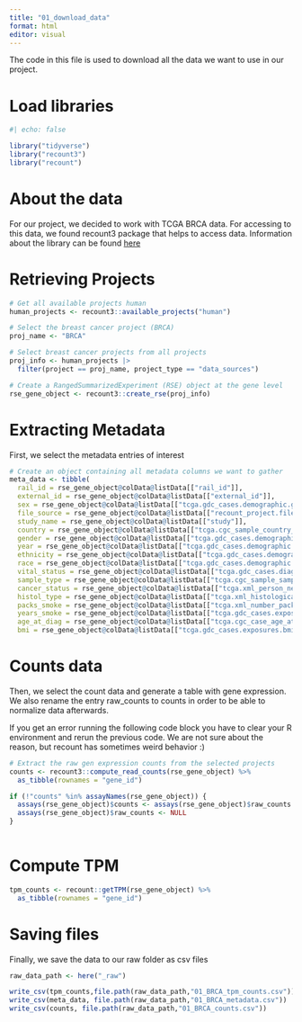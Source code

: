 ```yaml
---
title: "01_download_data"
format: html
editor: visual
---
```


The code in this file is used to download all the data we want to use in our project.

# Load libraries

```r
#| echo: false

library("tidyverse")
library("recount3")
library("recount")
```

# About the data

For our project, we decided to work with TCGA BRCA data. For accessing to this data, we found recount3 package that helps to access data. Information about the library can be found [here](https://rna.recount.bio/docs/)

# Retrieving Projects

```r
# Get all available projects human
human_projects <- recount3::available_projects("human")

# Select the breast cancer project (BRCA)
proj_name <- "BRCA"

# Select breast cancer projects from all projects
proj_info <- human_projects |>
  filter(project == proj_name, project_type == "data_sources")

# Create a RangedSummarizedExperiment (RSE) object at the gene level
rse_gene_object <- recount3::create_rse(proj_info)
```

# Extracting Metadata

First, we select the metadata entries of interest

```r
# Create an object containing all metadata columns we want to gather
meta_data <- tibble(
  rail_id = rse_gene_object@colData@listData[["rail_id"]],
  external_id = rse_gene_object@colData@listData[["external_id"]],
  sex = rse_gene_object@colData@listData[["tcga.gdc_cases.demographic.gender"]],
  file_source = rse_gene_object@colData@listData[["recount_project.file_source"]],
  study_name = rse_gene_object@colData@listData[["study"]],
  country = rse_gene_object@colData@listData[["tcga.cgc_sample_country_of_sample_procurement"]],
  gender = rse_gene_object@colData@listData[["tcga.gdc_cases.demographic.gender"]],
  year = rse_gene_object@colData@listData[["tcga.gdc_cases.demographic.year_of_birth"]],
  ethnicity = rse_gene_object@colData@listData[["tcga.gdc_cases.demographic.ethnicity"]],
  race = rse_gene_object@colData@listData[["tcga.gdc_cases.demographic.race"]],
  vital_status = rse_gene_object@colData@listData[["tcga.gdc_cases.diagnoses.vital_status"]],
  sample_type = rse_gene_object@colData@listData[["tcga.cgc_sample_sample_type"]],
  cancer_status = rse_gene_object@colData@listData[["tcga.xml_person_neoplasm_cancer_status"]],
  histol_type = rse_gene_object@colData@listData[["tcga.xml_histological_type"]],
  packs_smoke = rse_gene_object@colData@listData[["tcga.xml_number_pack_years_smoked"]],
  years_smoke = rse_gene_object@colData@listData[["tcga.gdc_cases.exposures.years_smoked"]],
  age_at_diag = rse_gene_object@colData@listData[["tcga.cgc_case_age_at_diagnosis"]],
  bmi = rse_gene_object@colData@listData[["tcga.gdc_cases.exposures.bmi"]])
```

# Counts data

Then, we select the count data and generate a table with gene expression. We also rename the entry raw_counts to counts in order to be able to normalize data afterwards.

If you get an error running the following code block you have to clear your R environment and rerun the previous code. We are not sure about the reason, but recount has sometimes weird behavior :)

```r
# Extract the raw gen expression counts from the selected projects
counts <- recount3::compute_read_counts(rse_gene_object) %>%
  as_tibble(rownames = "gene_id")

if (!"counts" %in% assayNames(rse_gene_object)) {
  assays(rse_gene_object)$counts <- assays(rse_gene_object)$raw_counts
  assays(rse_gene_object)$raw_counts <- NULL
}
  
```

# Compute TPM

```r

tpm_counts <- recount::getTPM(rse_gene_object) %>%
  as_tibble(rownames = "gene_id")
```

# Saving files

Finally, we save the data to our raw folder as csv files

```r
raw_data_path <- here("_raw")

write_csv(tpm_counts,file.path(raw_data_path,"01_BRCA_tpm_counts.csv"))
write_csv(meta_data, file.path(raw_data_path,"01_BRCA_metadata.csv"))
write_csv(counts, file.path(raw_data_path,"01_BRCA_counts.csv"))

```
